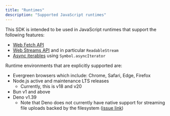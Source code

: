 ```yaml
---
title: "Runtimes"
description: "Supported JavaScript runtimes"
---
```


This SDK is intended to be used in JavaScript runtimes that support the following features:

* [Web Fetch API][web-fetch]
* [Web Streams API][web-streams] and in particular `ReadableStream`
* [Async iterables][async-iter] using `Symbol.asyncIterator`

[web-fetch]: https://developer.mozilla.org/en-US/docs/Web/API/Fetch_API
[web-streams]: https://developer.mozilla.org/en-US/docs/Web/API/Streams_API
[async-iter]: https://developer.mozilla.org/en-US/docs/Web/JavaScript/Reference/Iteration_protocols#the_async_iterator_and_async_iterable_protocols

Runtime environments that are explicitly supported are:

- Evergreen browsers which include: Chrome, Safari, Edge, Firefox
- Node.js active and maintenance LTS releases
  - Currently, this is v18 and v20
- Bun v1 and above
- Deno v1.39
  - Note that Deno does not currently have native support for streaming file uploads backed by the filesystem ([issue link][deno-file-streaming])

[deno-file-streaming]: https://github.com/denoland/deno/issues/11018
